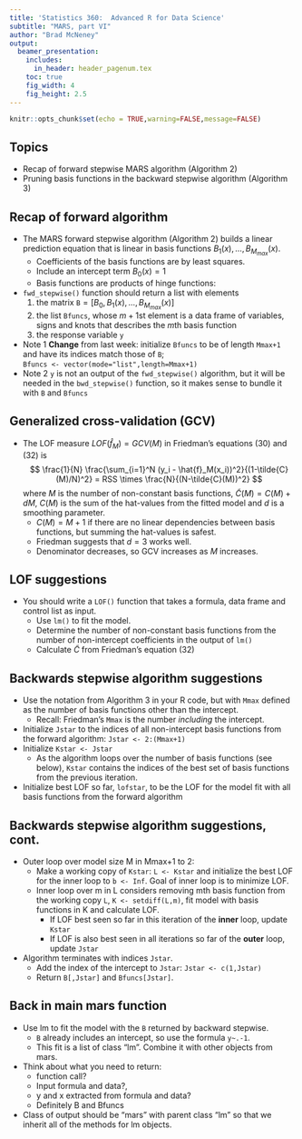 ```yaml
---
title: 'Statistics 360:  Advanced R for Data Science'
subtitle: "MARS, part VI"
author: "Brad McNeney"
output: 
  beamer_presentation:
    includes:
      in_header: header_pagenum.tex
    toc: true
    fig_width: 4
    fig_height: 2.5
---
```


```r
knitr::opts_chunk$set(echo = TRUE,warning=FALSE,message=FALSE)
```


## Topics

* Recap of forward stepwise MARS algorithm (Algorithm 2)
* Pruning basis functions in the backward stepwise algorithm (Algorithm 3)

## Recap of forward algorithm

* The MARS forward stepwise algorithm (Algorithm 2) builds a linear
prediction equation that is linear in basis functions $B_1(x),\ldots,B_{M_{max}}(x)$.
    * Coefficients of the basis functions are by least squares.
    * Include an intercept term $B_0(x)=1$
    * Basis functions are products of hinge functions:
* `fwd_stepwise()` function should return a list with elements
    1. the matrix `B`$=[B_0,B_1(x),\ldots,B_{M_{max}}(x)]$ 
    2. the list `Bfuncs`, whose $m+1$st element is a data frame of variables,
    signs and knots that describes the $m$th basis function 
    3. the response variable `y`
* Note 1  **Change** from last week:  initialize `Bfuncs` to be 
of length `Mmax+1` and have its indices match those of `B`;    
\scriptsize `Bfuncs <- vector(mode="list",length=Mmax+1)` \normalsize
* Note 2 `y` is not an output
of the `fwd_stepwise()` algorithm, but it will be needed in
the `bwd_stepwise()` function, so it makes sense to bundle it with `B` and `Bfuncs`
    
## Generalized cross-validation (GCV)

* The LOF measure $LOF(\hat{f}_M) = GCV(M)$ in Friedman's equations (30) 
and (32) is
$$
\frac{1}{N} \frac{\sum_{i=1}^N (y_i - \hat{f}_M(x_i))^2}{(1-\tilde{C}(M)/N)^2}
= RSS \times \frac{N}{(N-\tilde{C}(M))^2}
$$
where $M$ is the number of non-constant basis functions,
$\tilde{C}(M) = C(M) + dM$, $C(M)$ is the 
sum of the hat-values from the fitted model and 
$d$ is a smoothing parameter.
    * $C(M) = M+1$ if there are no linear dependencies between
    basis functions, but summing the hat-values is safest.
    * Friedman suggests that $d=3$ works well.
    * Denominator decreases, so GCV increases as $M$ increases.

## LOF suggestions

* You should write a `LOF()` function that takes a formula,
data frame and control list as input.
    * Use `lm()` to fit the model.
    * Determine the number of non-constant basis functions from
    the number of non-intercept coefficients in the output of `lm()`
    * Calculate $\tilde{C}$ from Friedman's equation (32)

## Backwards stepwise algorithm suggestions

* Use the notation from Algorithm 3 in your R code, but
with `Mmax` defined as the number of basis functions other than
the intercept.
    * Recall: Friedman's `Mmax` is the number *including* the intercept.
* Initialize `Jstar` to the indices of all non-intercept basis functions 
from the forward algorithm: `Jstar <- 2:(Mmax+1)`
* Initialize `Kstar <- Jstar`
    * As the algorithm loops over the number of basis functions (see below),
    `Kstar` contains the indices of the best set of basis functions from
    the previous iteration.
* Initialize best LOF so far, `lofstar`, to be the LOF for the model fit with all basis
functions from the forward algorithm

  
## Backwards stepwise algorithm suggestions, cont.

* Outer loop over model size M in Mmax+1 to 2:
    * Make a working copy of `Kstar`: `L <- Kstar` and initialize the 
    best LOF for the inner loop to `b <- Inf`. Goal of inner loop is to minimize LOF.
    * Inner loop over m in L considers removing mth basis function from 
    the working copy `L`, `K <- setdiff(L,m)`, fit model with basis functions in K
    and calculate LOF.
        * If LOF best seen so far in this iteration of the **inner** loop, update `Kstar`
        * If LOF is also best seen in all iterations so far of the **outer** loop, update `Jstar`
* Algorithm terminates with indices `Jstar`.
    * Add the index of the intercept to `Jstar`: `Jstar <- c(1,Jstar)`
    * Return  `B[,Jstar]` and `Bfuncs[Jstar]`.
    
## Back in main mars function

* Use lm to fit the model with the `B` returned by backward stepwise.
    * `B` already includes an intercept, so use the formula `y~.-1`.
    * This fit is a list of class "lm". Combine it with other
    objects from mars.
* Think about what you need to return:
   * function call?
   * Input formula and data?,
   * y and x extracted from formula and data?
   * Definitely B and Bfuncs
* Class of output should be "mars" with parent class "lm" so that we
inherit all of the methods for lm objects.
